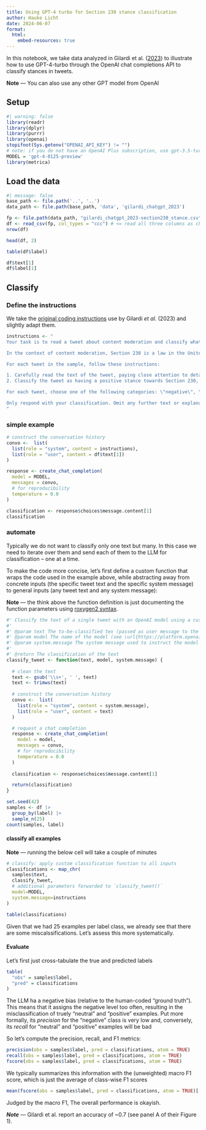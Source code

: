 ```yaml
---
title: Using GPT-4 turbo for Section 230 stance classification
author: Hauke Licht
date: 2024-06-07
format: 
  html:
    embed-resources: true
---
```


In this notebook, we take data analyzed in Gilardi et al. ([2023](https://doi.org/10.1073/pnas.2305016120)) to illustrate how to use GPT-4-turbo through the OpenAI chat completions API to classify stances in tweets.

**Note** &mdash; You can also use any other GPT model from OpenAI

## Setup

```r
#| warning: false
library(readr)
library(dplyr)
library(purrr)
library(openai)
stopifnot(Sys.getenv("OPENAI_API_KEY") != "")
# note: if you do not have an OpenAI Plus subscription, use gpt-3.5-turbo instead
MODEL = 'gpt-4-0125-preview'
library(metrica)
```

## Load the data

```r
#| message: false
base_path <- file.path('..', '..')
data_path <- file.path(base_path, 'data', 'gilardi_chatgpt_2023') 

fp <- file.path(data_path, "gilardi_chatgpt_2023-section230_stance.csv")
df <- read_csv(fp, col_types = "ccc") # <= read all three columns as character vectors
nrow(df)
```

```r
head(df, 2)
```

```r
table(df$label)
```

```r
df$text[1]
df$label[1]
```

## Classify

### Define the instructions

We take the [original coding instructions](https://www.pnas.org/doi/suppl/10.1073/pnas.2305016120/suppl_file/pnas.2305016120.sapp.pdf) use by Gilardi *et al.* (2023) and slightly adapt them.

```r
instructions <- "
Your task is to read a tweet about content moderation and classify what stance it takes on Section 230 (if any).

In the context of content moderation, Section 230 is a law in the United States that protects websites and other online platforms from being held legally responsible for the content posted by their users. This means that if someone posts something illegal or harmful on a website, the website itself cannot be sued for allowing it to be posted. However, websites can still choose to moderate content and remove anything that violates their own policies. 

For each tweet in the sample, follow these instructions: 

1. Carefully read the text of the tweet, paying close attention to details.
2. Classify the tweet as having a positive stance towards Section 230, a negative stance, or a neutral stance.

For each tweet, choose one of the following categories: \"negative\", \"neutral\", \"positive\"

Only respond with your classification. Omit any further text or explanations.
"
```

### simple example

```r
# construct the conversation history
convo <-  list(
  list(role = "system", content = instructions),
  list(role = "user", content = df$text[1])
)

response <- create_chat_completion(
  model = MODEL,
  messages = convo,
  # for reproducibility
  temperature = 0.0
)

classification <- response$choices$message.content[1]
classification
```

### automate

Typically we do not want to classify only one text but many.
In this case we need to iterate over them and send each of them to the LLM for classification -- one at a time.

To make the code more concise, let's first define a custom function that wraps the code used in the example above,
while abstracting away from concrete inputs (the specific tweet text and the specific system message) to general inputs (any tweet text and any system message):

**Note** &mdash; the think above the function definition is just documenting the function parameters using [roxygen2 syntax](https://r-pkgs.org/man.html).

```r
#' Classify the text of a single tweet with an OpenAI model using a custom system prompt
#'
#' @param text The to-be-classified tex (passed as user message to the model)
#' @param model The name of the model (see \url{https://platform.openai.com/docs/models})
#' @param system.message The system message used to instruct the model
#'
#' @return The classification of the text
classify_tweet <- function(text, model, system.message) {
  
  # clean the text 
  text <- gsub('\\s+', ' ', text)
  text <- trimws(text)
  
  # construct the conversation history
  convo <-  list(
    list(role = "system", content = system.message),
    list(role = "user", content = text)
  )

  # request a chat completion
  response <- create_chat_completion(
    model = model,
    messages = convo,
    # for reproducibility
    temperature = 0.0
  )
  
  classification <- response$choices$message.content[1]

  return(classification)
}
```

```r
set.seed(42)
samples <- df |> 
  group_by(label) |> 
  sample_n(25)
count(samples, label)
```

#### classify all examples

**Note** &mdash; running the below cell will take a couple of minutes
```r
# classify: apply custom classification function to all inputs
classifications <- map_chr(
  samples$text,
  classify_tweet,
  # additional parameters forwarded to `classify_tweet()`
  model=MODEL,
  system.message=instructions
)
```

```r
table(classifications)
```

Given that we had 25 examples per label class, we already see that there are some miscalssifications.
Let's assess this more systematically.

#### Evaluate

Let's first just cross-tabulate the true and predicted labels

```r
table(
  "obs" = samples$label,
  "pred" = classifications
)
```
The LLM ha a negative bias (relative to the human-coded "ground truth"). 
This means that it assigns the negative level too often, resulting in the misclassification of truely "neutral" and "positive" examples.
Put more formally, its *precision* for the "negative" class is very low and, conversely, its *recall* for "neutral" and "positive" examples will be bad

So let's compute the precision, recall, and F1 metrics:

```r
precision(obs = samples$label, pred = classifications, atom = TRUE)
recall(obs = samples$label, pred = classifications, atom = TRUE)
fscore(obs = samples$label, pred = classifications, atom = TRUE)
```
We typically summarizes this information with the (unweighted) macro F1 score, which is just the average of class-wise F1 scores

```r
mean(fscore(obs = samples$label, pred = classifications, atom = TRUE)[[1]])
```
Judged by the macro F1, The overall performance is okayish.

**_Note_** &mdash; Gilardi et al. report an accuracy of ~0.7 (see panel A of their Figure 1).


